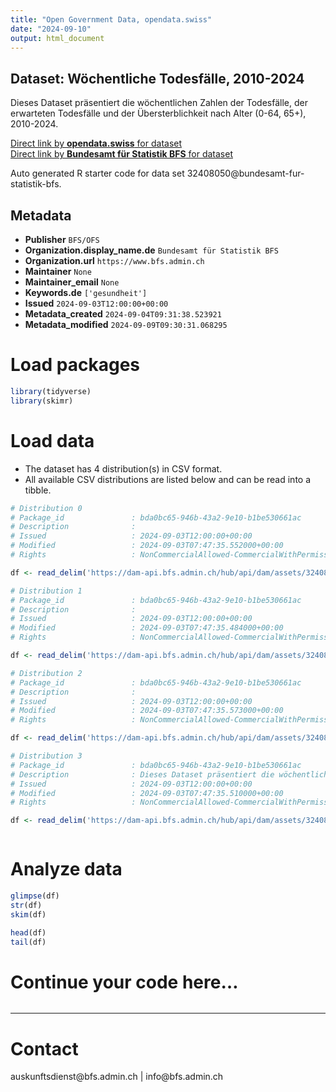 ```yaml
---
title: "Open Government Data, opendata.swiss"
date: "2024-09-10"
output: html_document
---
```


## Dataset: Wöchentliche Todesfälle, 2010-2024

Dieses Dataset präsentiert die wöchentlichen Zahlen der Todesfälle, der erwarteten Todesfälle und der Übersterblichkeit nach Alter (0-64, 65+), 2010-2024.

[Direct link by **opendata.swiss** for dataset](https://opendata.swiss/de/dataset/wochentliche-todesfalle-2010-20241)<br>
[Direct link by **Bundesamt für Statistik BFS** for dataset](https://www.bfs.admin.ch/asset/de/ts-d-14.03.04.03-wr)

Auto generated R starter code for data set 32408050@bundesamt-fur-statistik-bfs.

## Metadata

- **Publisher** `BFS/OFS`
- **Organization.display_name.de** `Bundesamt für Statistik BFS`
- **Organization.url** `https://www.bfs.admin.ch`
- **Maintainer** `None`
- **Maintainer_email** `None`
- **Keywords.de** `['gesundheit']`
- **Issued** `2024-09-03T12:00:00+00:00`
- **Metadata_created** `2024-09-04T09:31:38.523921`
- **Metadata_modified** `2024-09-09T09:30:31.068295`


# Load packages

```r

library(tidyverse)
library(skimr)

```

# Load data

-   The dataset has 4 distribution(s) in CSV format.
-   All available CSV distributions are listed below and can be read into a tibble.

```r

# Distribution 0
# Package_id               : bda0bc65-946b-43a2-9e10-b1be530661ac
# Description              : 
# Issued                   : 2024-09-03T12:00:00+00:00
# Modified                 : 2024-09-03T07:47:35.552000+00:00
# Rights                   : NonCommercialAllowed-CommercialWithPermission-ReferenceRequired

df <- read_delim('https://dam-api.bfs.admin.ch/hub/api/dam/assets/32408072/master')

# Distribution 1
# Package_id               : bda0bc65-946b-43a2-9e10-b1be530661ac
# Description              : 
# Issued                   : 2024-09-03T12:00:00+00:00
# Modified                 : 2024-09-03T07:47:35.484000+00:00
# Rights                   : NonCommercialAllowed-CommercialWithPermission-ReferenceRequired

df <- read_delim('https://dam-api.bfs.admin.ch/hub/api/dam/assets/32408077/master')

# Distribution 2
# Package_id               : bda0bc65-946b-43a2-9e10-b1be530661ac
# Description              : 
# Issued                   : 2024-09-03T12:00:00+00:00
# Modified                 : 2024-09-03T07:47:35.573000+00:00
# Rights                   : NonCommercialAllowed-CommercialWithPermission-ReferenceRequired

df <- read_delim('https://dam-api.bfs.admin.ch/hub/api/dam/assets/32408062/master')

# Distribution 3
# Package_id               : bda0bc65-946b-43a2-9e10-b1be530661ac
# Description              : Dieses Dataset präsentiert die wöchentlichen Zahlen der Todesfälle, der erwarteten Todesfälle und der Übersterblichkeit nach Alter (0-64, 65+), 2010-2024.
# Issued                   : 2024-09-03T12:00:00+00:00
# Modified                 : 2024-09-03T07:47:35.510000+00:00
# Rights                   : NonCommercialAllowed-CommercialWithPermission-ReferenceRequired

df <- read_delim('https://dam-api.bfs.admin.ch/hub/api/dam/assets/32408080/master')



```

# Analyze data

```r

glimpse(df)
str(df)
skim(df)

head(df)
tail(df)

```

# Continue your code here...

```r

```

------------------------------------------------------------------------

# Contact

auskunftsdienst@bfs.admin.ch | info@bfs.admin.ch

